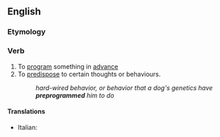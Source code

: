 ==English==

===Etymology===
{{prefix|pre|program|lang=en}}

===Verb===
{{en-verb|preprogramm|pres_ptc2=preprograming|past2=preprogramed}} {{lb|en|transitive}}

# To [[program]] something in [[advance]]
# To [[predispose]] to certain thoughts or behaviours.
#: ''hard-wired behavior, or behavior that a dog's genetics have '''preprogrammed''' him to do''

====Translations====
{{trans-top|program something in advance}}
* Italian: {{t|it|preprogrammare}}
{{trans-mid}}
{{trans-bottom}}
{{trans-top|predispose to certain thoughts or behviours}}
{{trans-mid}}
{{trans-bottom}}